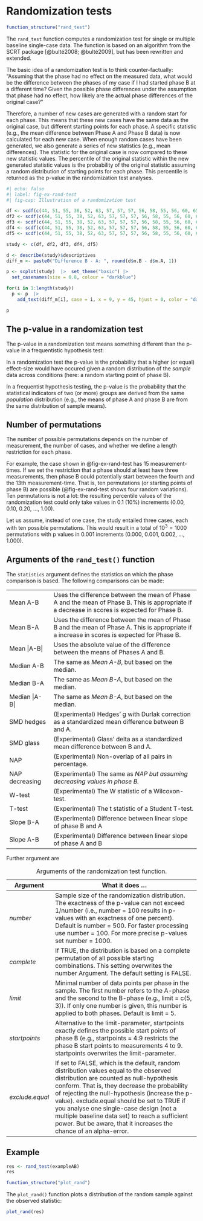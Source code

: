 # Randomization tests

```r
function_structure("rand_test")
```

The `rand_test` function computes a randomization test for single or multiple baseline single-case data. The function is based on an algorithm from the SCRT package [@bulté2008; @bulté2009], but has been rewritten and extended.

The basic idea of a randomization test is to think counter-factually: "Assuming that the phase had no effect on the measured data, what would be the difference between the phases of my case if I had started phase B at a different time? Given the possible phase differences under the assumption that phase had no effect, how likely are the actual phase differences of the original case?"

Therefore, a number of new cases are generated with a random start for each phase. This means that these new cases have the same data as the original case, but different starting points for each phase. A specific statistic (e.g., the mean difference between Phase A and Phase B data) is now calculated for each new case. When enough random cases have been generated, we also generate a series of new statistics (e.g., mean differences). The statistic for the original case is now compared to these new statistic values. The percentile of the original statistic within the new generated statistic values is the probability of the original statistic assuming a random distribution of starting points for each phase. This percentile is returned as the p-value in the randomization test analyses.

```r
#| echo: false
#| label: fig-ex-rand-test
#| fig-cap: Illustration of a randomization test

df <- scdf(c(44, 51, 55, 38, 52, 63, 57, 57, 57, 56, 58, 55, 56, 60, 65), phase_design = list(A = 5, B = 10), name = "Original case")
df2 <- scdf(c(44, 51, 55, 38, 52, 63, 57, 57, 57, 56, 58, 55, 56, 60, 65), phase_design = list(A = 4, B = 11), name = "Random starting point")
df3 <- scdf(c(44, 51, 55, 38, 52, 63, 57, 57, 57, 56, 58, 55, 56, 60, 65), phase_design = list(A = 6, B = 9), name = "Random starting point ")
df4 <- scdf(c(44, 51, 55, 38, 52, 63, 57, 57, 57, 56, 58, 55, 56, 60, 65), phase_design = list(A = 7, B = 8), name = "Random starting point  ")
df5 <- scdf(c(44, 51, 55, 38, 52, 63, 57, 57, 57, 56, 58, 55, 56, 60, 65), phase_design = list(A = 8, B = 7), name = "Random starting point   ")

study <- c(df, df2, df3, df4, df5)

d <- describe(study)$descriptives
diff_m <- paste0("Difference B - A: ", round(d$m.B - d$m.A, 1))

p <- scplot(study)  |>  set_theme("basic") |> 
  set_casenames(size = 0.8, colour = "darkblue")

for(i in 1:length(study)) 
  p <- p  |>  
    add_text(diff_m[i], case = i, x = 9, y = 45, hjust = 0, color = "darkred")

p

```

::: callout-note
## The p-value in a randomization test

The p-value in a randomization test means something different than the p-value in a frequentistic hypothesis test:

In a randomization test the p-value is the probability that a higher (or equal) effect-size would have occured given a random distribution of the *sample* data across conditions (here: a random starting point of phase B).

In a frequentist hypothesis testing, the p-value is the probability that the statistical indicators of two (or more) groups are derived from the same *population* distribution (e.g., the means of phase A and phase B are from the same distribution of sample means).
:::

<!--# The randomization test compares a statistical testparamter against a distribution of possible parameters (given the data), whereas a frequentist test compares the parameter against a random distribution of parameters assuming there would have been no effect. -->

## Number of permutations

The number of possible permutations depends on the number of measurement, the number of cases, and whether we define a length restriction for each phase.

For example, the case shown in @fig-ex-rand-test has 15 measurement-times. If we set the restriction that a phase should at least have three measurements, then phase B could potentially start between the fourth and the 13th measurement-time. That is, ten permutations (or starting points of phase B) are possible (@fig-ex-rand-test shows four random variations). Ten permutations is not a lot: the resulting percentile values of the randomization test could only take values in 0.1 (10%) increments (0.00, 0.10, 0.20, ..., 1.00).

Let us assume, instead of one case, the study entailed three cases, each with ten possible permutations. This would result in a total of $10^3=1000$ permutations with p values in 0.001 increments (0.000, 0.001, 0.002, ..., 1.000).

<!--# xxx continue -->

## Arguments of the `rand_test()` function

The `statistics` argument defines the statistics on which the phase comparison is based. The following comparisons can be made:

|                |                                                                                                                                               |
|-----------------|-------------------------------------------------------|
| Mean A-B       | Uses the difference between the mean of Phase A and the mean of Phase B. This is appropriate if a decrease in scores is expected for Phase B. |
| Mean B-A       | Uses the difference between the mean of Phase B and the mean of Phase A. This is appropriate if a increase in scores is expected for Phase B. |
| Mean \|A-B\|   | Uses the absolute value of the difference between the means of Phases A and B.                                                                |
| Median A-B     | The same as *Mean A-B*, but based on the median.                                                                                              |
| Median B-A     | The same as *Mean B-A*, but based on the median.                                                                                              |
| Median \|A-B\| | The same as *Mean B-A*, but based on the median.                                                                                              |
| SMD hedges     | (Experimental) Hedges' g with Durlak correction as a standardized mean difference between B and A.                                            |
| SMD glass      | (Experimental) Glass' delta as a standardized mean difference between B and A.                                                                |
| NAP            | (Experimental) Non-overlap of all pairs in percentage.                                                                                        |
| NAP decreasing | (Experimental) The same as *NAP but assuming decreasing values in phase B.*                                                                   |
| W-test         | (Experimental) The W statistic of a Wilcoxon-test.                                                                                            |
| T-test         | (Experimental) The t statistic of a Student T-test.                                                                                           |
| Slope B-A      | (Experimental) Difference between linear slope of phase B and A                                                                               |
| Slope A-B      | (Experimental) Difference between linear slope of phase A and B                                                                               |

Further argument are

| Argument        | What it does ...                                                                                                                                                                                                                                                                                                                                                                                                                                     |
|---------------|---------------------------------------------------------|
| *number*        | Sample size of the randomization distribution. The exactness of the p-value can not exceed 1/number (i.e., number = 100 results in p-values with an exactness of one percent). Default is number = 500. For faster processing use number = 100. For more precise p-values set number = 1000.                                                                                                                                                         |
| *complete*      | If TRUE, the distribution is based on a complete permutation of all possible starting combinations. This setting overwrites the number Argument. The default setting is FALSE.                                                                                                                                                                                                                                                                       |
| *limit*         | Minimal number of data points per phase in the sample. The first number refers to the A-phase and the second to the B-phase (e.g., limit = c(5, 3)). If only one number is given, this number is applied to both phases. Default is limit = 5.                                                                                                                                                                                                       |
| *startpoints*   | Alternative to the limit-parameter, startpoints exactly defines the possible start points of phase B (e.g., startpoints = 4:9 restricts the phase B start points to measurements 4 to 9. startpoints overwrites the limit-parameter.                                                                                                                                                                                                                 |
| *exclude.equal* | If set to FALSE, which is the default, random distribution values equal to the observed distribution are counted as null-hypothesis conform. That is, they decrease the probability of rejecting the null-hypothesis (increase the p-value). exclude.equal should be set to TRUE if you analyse one single-case design (not a multiple baseline data set) to reach a sufficient power. But be aware, that it increases the chance of an alpha-error. |

: Arguments of the randomization test function.

## Example

```r
res <- rand_test(exampleAB)
res
```

```r
function_structure("plot_rand")
```

The `plot_rand()` function plots a distribution of the random sample against the observed statistic:

```r
plot_rand(res)
```
